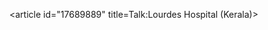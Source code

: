 <article id="17689889" title=Talk:Lourdes Hospital (Kerala)>
	<talkpage id="17689889" title="Talk:Lourdes Hospital (Kerala)">
{{WikiProject India|class=stub|importance=low|assess-date=March 2012}}
	</talkpage>
</article>